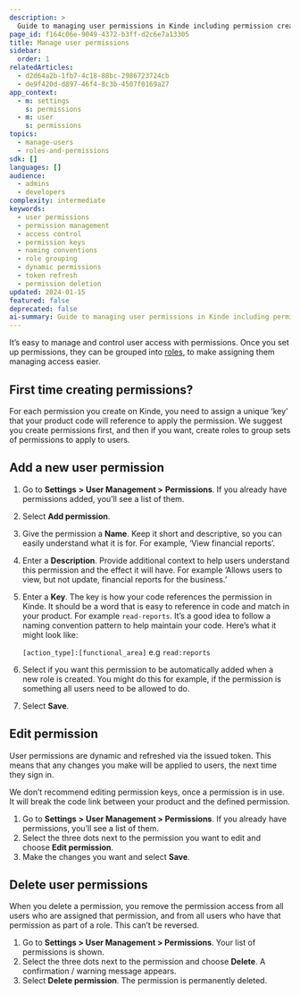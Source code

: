 ```yaml
---
description: >
  Guide to managing user permissions in Kinde including permission creation, editing, deletion, key naming conventions, and integration with roles for access control.
page_id: f164c06e-9049-4372-b3ff-d2c6e7a13305
title: Manage user permissions
sidebar:
  order: 1
relatedArticles:
  - d2d64a2b-1fb7-4c18-88bc-2986723724cb
  - de9f420d-d897-46f4-8c3b-4507f0169a27
app_context:
  - m: settings
    s: permissions
  - m: user
    s: permissions
topics:
  - manage-users
  - roles-and-permissions
sdk: []
languages: []
audience:
  - admins
  - developers
complexity: intermediate
keywords:
  - user permissions
  - permission management
  - access control
  - permission keys
  - naming conventions
  - role grouping
  - dynamic permissions
  - token refresh
  - permission deletion
updated: 2024-01-15
featured: false
deprecated: false
ai-summary: Guide to managing user permissions in Kinde including permission creation, editing, deletion, key naming conventions, and integration with roles for access control.
---
```


It’s easy to manage and control user access with permissions. Once you set up permissions, they can be grouped into [roles](/manage-users/roles-and-permissions/user-roles/), to make assigning them managing access easier.

## **First time creating permissions?**

For each permission you create on Kinde, you need to assign a unique ‘key’ that your product code will reference to apply the permission. We suggest you create permissions first, and then if you want, create roles to group sets of permissions to apply to users.

## **Add a new user permission**

1. Go to **Settings** **> User Management >** **Permissions**. If you already have permissions added, you’ll see a list of them.
2. Select **Add permission**.
3. Give the permission a **Name**. Keep it short and descriptive, so you can easily understand what it is for. For example, ‘View financial reports’.
4. Enter a **Description**. Provide additional context to help users understand this permission and the effect it will have. For example ‘Allows users to view, but not update, financial reports for the business.’
5. Enter a **Key**. The key is how your code references the permission in Kinde. It should be a word that is easy to reference in code and match in your product. For example `read-reports`. It’s a good idea to follow a naming convention pattern to help maintain your code. Here’s what it might look like:

   `[action_type]:[functional_area]` e.g `read:reports`

6. Select if you want this permission to be automatically added when a new role is created. You might do this for example, if the permission is something all users need to be allowed to do.
7. Select **Save**.

## **Edit permission**

User permissions are dynamic and refreshed via the issued token. This means that any changes you make will be applied to users, the next time they sign in.

We don’t recommend editing permission keys, once a permission is in use. It will break the code link between your product and the defined permission.

1. Go to **Settings** **> User Management > Permissions**. If you already have permissions, you’ll see a list of them.
2. Select the three dots next to the permission you want to edit and choose **Edit permission**.
3. Make the changes you want and select **Save**.

## Delete user permissions

When you delete a permission, you remove the permission access from all users who are assigned that permission, and from all users who have that permission as part of a role. This can’t be reversed.

1. Go to **Settings > User Management > Permissions**. Your list of permissions is shown.
2. Select the three dots next to the permission and choose **Delete**. A confirmation / warning message appears.
3. Select **Delete permission**. The permission is permanently deleted.
